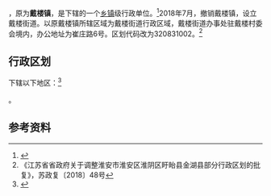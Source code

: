 {{中国乡级行政区|32/08/31/110/000}}

'''{{PAGENAMEBASE}}'''，原为'''戴楼镇'''，是{{PRC admin/fullname|32/08/31/110/000|3}}下辖的一个[[乡镇|乡镇]]级行政单位。<ref>{{PRC admin/ref sgc|{{PRC admin/parent|32/08/31/110/000}}}}</ref>2018年7月，撤销戴楼镇，设立戴楼街道。以原戴楼镇所辖区域为戴楼街道行政区域，戴楼街道办事处驻戴楼村委会境内，办公地址为崔庄路6号。区划代码改为320831002。<ref>《江苏省省政府关于调整淮安市淮安区淮阴区盱眙县金湖县部分行政区划的批复》，苏政复〔2018〕48号</ref>

== 行政区划 ==

{{PAGENAMEBASE}}下辖以下地区：<ref>{{PRC admin/ref sgc|32/08/31/110/000}}</ref>

{{PRC admin/children|32/08/31/110/000}}。

== 参考资料 ==

{{reflist}}

{{行政区划小作品}}
{{PRC admin/navcat|32/08/31/110/000}}